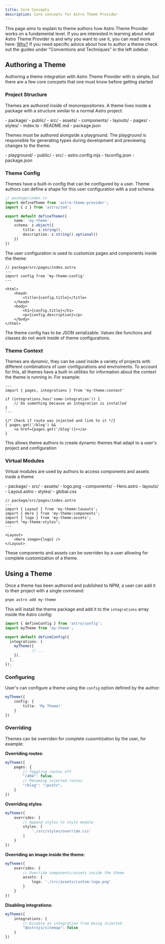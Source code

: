 ```yaml
---
title: Core Concepts
description: Core concepts for Astro Theme Provider
---
```



This page aims to explain to theme authors how Astro Theme Provider works on a fundamental level.
If you are interested in learning about what Astro Theme Provider is and why you want to use it, you can read more here: [Why?](/why)
If you need specific advice about how to author a theme check out the guides under "Conventions and Techniques" in the left sidebar.

## Authoring a Theme

Authoring a theme integration with Astro Theme Provider with is simple, but there are a few core concpets that one must know before getting started

### Project Structure

Themes are authored inside of monorepositories. A theme lives inside a package with a structure similar to a normal Astro project:

<FileTree>
- package/
	- public/
	- src/
		- assets/
		- components/
		- layouts/
		- pages/
		- styles/
	- index.ts
	- README.md
	- package.json
</FileTree>

Themes must be authored alongside a playground.
The playground is responsible for generating types during development and previewing changes to the theme.

<FileTree>
- playground/
	- public/
	- src/
	- astro.config.mjs
	- tsconfig.json
	- package.json
</FileTree>


### Theme Config

Themes have a built-in config that can be configured by a user.
Theme authors can define a shape for this user configuration with a zod schema.

```ts
// package/index.ts
import defineTheme from 'astro-theme-provider';
import { z } from 'astro/zod';

export default defineTheme({
	name: 'my-theme',
	schema: z.object({
		title: z.string(),
		description: z.string().optional()
	})
})
```

The user configuration is used to customize pages and components inside the theme:

```tsx
// package/src/pages/index.astro
---
import config from 'my-theme:config'
---

<html>
	<head>
		<title>{config.title}</title>
	</head>
	<body>
		<h1>{config.title}</h1>
		<p>{config.description}</p>
	</body>
</html>
```

The theme config has to be JSON serializable. Values like functions and classes do not work inside of theme configurations.


### Theme Context

Themes are *dynamic*, they can be used inside a variety of projects with different combinations of user configurations and enviroments.
To account for this, all themes have a built-in utilities for information about the context the theme is running in. For example:

```tsx
---
import { pages, integrations } from 'my-theme:context'

if (integrations.has('some-integration')) {
	// Do something because an integration is installed
}
---

{/* Check if route was injected and link to it */}
{ pages.get('/blog') &&
	<a href={pages.get('/blog')}></a>
}
```

This allows theme authors to create dynamic themes that adapt to a user's project and configuration

### Virtual Modules

Virtual modules are used by authors to access components and assets insde a theme

<FileTree>
- package/
	- src/
		- assets/
			- logo.png
		- components/
			- Hero.astro
		- layouts/
			- Layout.astro
		- styles/
			- global.css
</FileTree>

```tsx
// package/src/pages/index.astro
---
import { Layout } from 'my-theme:lauouts';
import { Hero } from 'my-theme:components';
import { logo } from 'my-theme:assets';
import "my-theme:styles";
---

<Layout>
	<Hero image={logo} />
</Layout>
```

These components and assets can be overriden by a user allowing for complete customization of a theme.

## Using a Theme

Once a theme has been authored and published to NPM, a user can add it to their project with a single command:

```sh
pnpm astro add my-theme
```

This will install the theme package and add it to the `integrations` array inside the Astro config:

```ts
import { defineConfig } from 'astro/config';
import myTheme from 'my-theme';

export default defineConfig({
  integrations: [
    myTheme({
			// ...
    }),
  ],
});
```

### Configuring

User's can configure a theme using the `config` option defined by the author:

```ts
myTheme({
	config: {
		title: 'My Theme!'
	}
})
```

### Overriding

Themes can be overriden for complete cusomtization by the user, for example:

**Overriding routes**:

```ts
myTheme({
	pages: {
		// Toggling routes off
		"/404": false,
		// Renaming injected routes
		"/blog": "/posts",
	}
})
```

**Overriding styles**:

```ts
myTheme({
	overrides: {
		// Append styles to style module
		styles: [
			'./src/styles/override.css'
		]
	}
})
```

**Overriding an image inside the theme**:

```ts
myTheme({
	overrides: {
		// Override components/assets inside the theme
		assets: {
			logo: './src/assets/custom-logo.png'
		}
	}
})
```

**Disabling integrations**:

```ts
myTheme({
	integrations: {
		// Disable an integration from being injected
		"@astrojs/sitemap": false
	}
})
```